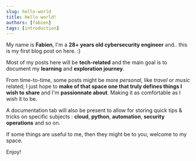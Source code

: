 ```yaml
---
slug: hello-world
title: Hello world!
authors: [fabien]
tags: [introduction]
---
```


My name is **Fabien**, I'm a **28+ years old cybersecurity engineer** and.. this is my first blog post on here. :)

Most of my posts here will be **tech-related** and the main goal is to document my **learning** and **exploration journey**.

From time-to-time, some posts might be more *personal*, like *travel* or *music* related; I just hope to **make of that space one that truly defines things I wish to share** and I'm **passionnate about**. Making it as comfortable as I wish it to be.

A documentation tab will also be present to allow for storing quick tips & tricks on specific subjects : **cloud**, **python**, **automation**, **security operations** and so on.

If some things are useful to me, then they might be to you; welcome to my space.

Enjoy!

<ReactPlayer
      url="https://www.youtube.com/watch?v=lSooYPG-5Rg"
      className="react-player"
      controls  
/>